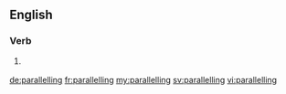==English==

===Verb===
{{head|en}}

# {{context|British|lang=en}} {{present participle of|parallel|lang=en}}

[[de:parallelling]]
[[fr:parallelling]]
[[my:parallelling]]
[[sv:parallelling]]
[[vi:parallelling]]